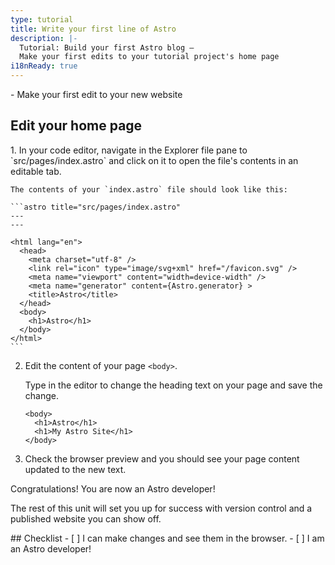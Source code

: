 ```yaml
---
type: tutorial
title: Write your first line of Astro
description: |-
  Tutorial: Build your first Astro blog —
  Make your first edits to your tutorial project's home page
i18nReady: true
---
```


<PreCheck>
  - Make your first edit to your new website
</PreCheck>

## Edit your home page

<Steps>
1. In your code editor, navigate in the Explorer file pane to `src/pages/index.astro` and click on it to open the file's contents in an editable tab.

    The contents of your `index.astro` file should look like this:

    ```astro title="src/pages/index.astro"
    ---
    ---

    <html lang="en">
      <head>
        <meta charset="utf-8" />
        <link rel="icon" type="image/svg+xml" href="/favicon.svg" />
        <meta name="viewport" content="width=device-width" />
        <meta name="generator" content={Astro.generator} >
        <title>Astro</title>
      </head>
      <body>
        <h1>Astro</h1>
      </body>
    </html>
    ```

2. Edit the content of your page `<body>`.

    Type in the editor to change the heading text on your page and save the change.

    ```astro title="src/pages/index.astro" del={2} ins={3}
    <body>
      <h1>Astro</h1>
      <h1>My Astro Site</h1>
    </body>
    ```

3. Check the browser preview and you should see your page content updated to the new text.
</Steps>

Congratulations! You are now an Astro developer!

The rest of this unit will set you up for success with version control and a published website you can show off.



<Box icon="check-list">
## Checklist

<Checklist>
- [ ] I can make changes and see them in the browser.
- [ ] I am an Astro developer!
</Checklist>
</Box>
